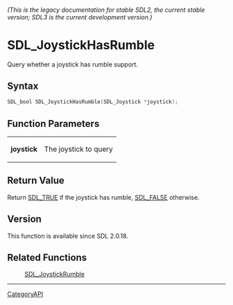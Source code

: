 ====== (This is the legacy documentation for stable SDL2, the current stable version; SDL3 is the current development version.) ======
= SDL_JoystickHasRumble =

Query whether a joystick has rumble support.

== Syntax ==

<syntaxhighlight lang='c'>
SDL_bool SDL_JoystickHasRumble(SDL_Joystick *joystick);
</syntaxhighlight>

== Function Parameters ==

{|
|'''joystick'''
|The joystick to query
|}

== Return Value ==

Return [[SDL_TRUE]] if the joystick has rumble, [[SDL_FALSE]] otherwise.

== Version ==

This function is available since SDL 2.0.18.

== Related Functions ==

:[[SDL_JoystickRumble]]

----
[[CategoryAPI]]


